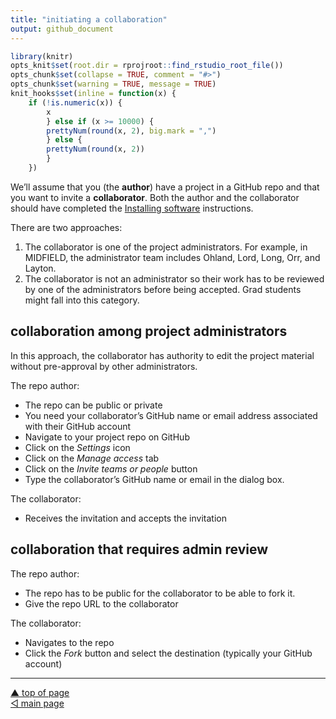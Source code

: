 ```yaml
---
title: "initiating a collaboration"
output: github_document
---
```


```r
library(knitr)
opts_knit$set(root.dir = rprojroot::find_rstudio_root_file())
opts_chunk$set(collapse = TRUE, comment = "#>")
opts_chunk$set(warning = TRUE, message = TRUE) 
knit_hooks$set(inline = function(x) {
	if (!is.numeric(x)) { 
		x 
		} else if (x >= 10000) { 
		prettyNum(round(x, 2), big.mark = ",")
		} else {
		prettyNum(round(x, 2))
		}
	})
```

We'll assume that you (the **author**) have a project in a GitHub repo and that you want to invite a **collaborator**. Both the author and the collaborator should have completed the [Installing software](p001-install-software.md) instructions. 

There are two approaches: 

1. The collaborator is one of the project administrators. For example, in MIDFIELD, the administrator team includes Ohland, Lord, Long, Orr, and Layton. 
2. The collaborator is not an administrator so their work has to be reviewed by one of the administrators before being accepted. Grad students might fall into this category. 




## collaboration among project administrators

In this approach, the collaborator has authority to edit the project material without pre-approval by other administrators. 

The repo author: 

- The repo can be public or private
- You need your collaborator's GitHub name or email address associated with their GitHub account 
- Navigate to your project repo on GitHub 
- Click on the *Settings* icon 
- Click on the *Manage access* tab 
- Click on the *Invite teams or people* button 
- Type the collaborator's GitHub name or email in the dialog box. 

The collaborator: 

- Receives the invitation and accepts the invitation 







## collaboration that requires admin review

The repo author: 

- The repo has to be public for the collaborator to be able to fork it. 
- Give the repo URL to the collaborator

The collaborator: 

- Navigates to the repo
- Click the *Fork* button and select the destination (typically your GitHub account) 




***
<a href="#top">&#9650; top of page</a>    
[&#9665; main page](../README.md)
